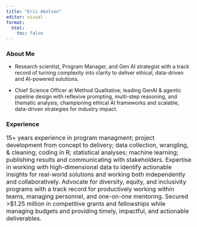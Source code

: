 ```yaml
---
title: "Eric Abelson"
editor: visual
format: 
  html:
    toc: false
---
```


### About Me

- Research scientist, Program Manager, and Gen AI strategist with a track record of turning complexity into clarity to deliver ethical, data-driven and AI-powered solutions.

- Chief Science Officer at Method Qualitative; leading GenAI & agentic pipeline design with reflexive prompting, multi-step reasoning, and thematic analysis; championing ethical AI frameworks and scalable, data-driven strategies for industry impact.

### Experience

<font size="3">
15+ years experience in program managment; project development from concept to delivery; data collection, wrangling, & cleaning; coding in R; statistical analyses; machine learning; publishing results and communicating with stakeholders. Expertise in working with high-dimensional data to identify actionable insights for real-world solutions and working both independently and collaboratively. Advocate for diversity, equity, and inclusivity programs with a track record for productively working within teams, managing personnel, and one-on-one mentoring. Secured \>\$1.25 million in competitive grants and fellowships while managing budgets and providing timely, impactful, and actionable deliverables.
</font>
